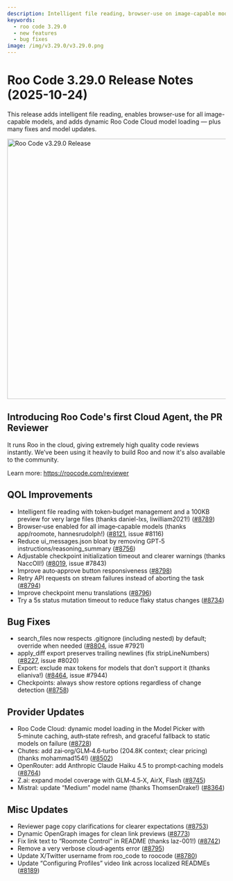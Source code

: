 ```yaml
---
description: Intelligent file reading, browser-use on image-capable models, dynamic Roo Code Cloud model loading, plus fixes and provider updates.
keywords:
  - roo code 3.29.0
  - new features
  - bug fixes
image: /img/v3.29.0/v3.29.0.png
---
```


# Roo Code 3.29.0 Release Notes (2025-10-24)

This release adds intelligent file reading, enables browser-use for all image-capable models, and adds dynamic Roo Code Cloud model loading — plus many fixes and model updates.

<img src="/img/v3.29.0/v3.29.0.png" alt="Roo Code v3.29.0 Release" width="600" />

## Introducing Roo Code's first Cloud Agent, the PR Reviewer

It runs Roo in the cloud, giving extremely high quality code reviews instantly. We’ve been using it heavily to build Roo and now it's also available to the community.

Learn more: https://roocode.com/reviewer

## QOL Improvements

* Intelligent file reading with token‑budget management and a 100KB preview for very large files (thanks daniel-lxs, liwilliam2021!) ([#8789](https://github.com/RooCodeInc/Roo-Code/pull/8789))
* Browser‑use enabled for all image‑capable models (thanks app/roomote, hannesrudolph!) ([#8121](https://github.com/RooCodeInc/Roo-Code/pull/8121), issue #8116)
* Reduce ui_messages.json bloat by removing GPT‑5 instructions/reasoning_summary ([#8756](https://github.com/RooCodeInc/Roo-Code/pull/8756))
* Adjustable checkpoint initialization timeout and clearer warnings (thanks NaccOll!) ([#8019](https://github.com/RooCodeInc/Roo-Code/pull/8019), issue #7843)
* Improve auto‑approve button responsiveness ([#8798](https://github.com/RooCodeInc/Roo-Code/pull/8798))
* Retry API requests on stream failures instead of aborting the task ([#8794](https://github.com/RooCodeInc/Roo-Code/pull/8794))
* Improve checkpoint menu translations ([#8796](https://github.com/RooCodeInc/Roo-Code/pull/8796))
* Try a 5s status mutation timeout to reduce flaky status changes ([#8734](https://github.com/RooCodeInc/Roo-Code/pull/8734))

## Bug Fixes

* search_files now respects .gitignore (including nested) by default; override when needed ([#8804](https://github.com/RooCodeInc/Roo-Code/pull/8804), issue #7921)
* apply_diff export preserves trailing newlines (fix stripLineNumbers) ([#8227](https://github.com/RooCodeInc/Roo-Code/pull/8227), issue #8020)
* Export: exclude max tokens for models that don’t support it (thanks elianiva!) ([#8464](https://github.com/RooCodeInc/Roo-Code/pull/8464), issue #7944)
* Checkpoints: always show restore options regardless of change detection ([#8758](https://github.com/RooCodeInc/Roo-Code/pull/8758))

## Provider Updates

* Roo Code Cloud: dynamic model loading in the Model Picker with 5‑minute caching, auth‑state refresh, and graceful fallback to static models on failure ([#8728](https://github.com/RooCodeInc/Roo-Code/pull/8728))
* Chutes: add zai‑org/GLM‑4.6‑turbo (204.8K context; clear pricing) (thanks mohammad154!) ([#8502](https://github.com/RooCodeInc/Roo-Code/pull/8502))
* OpenRouter: add Anthropic Claude Haiku 4.5 to prompt‑caching models ([#8764](https://github.com/RooCodeInc/Roo-Code/pull/8764))
* Z.ai: expand model coverage with GLM‑4.5‑X, AirX, Flash ([#8745](https://github.com/RooCodeInc/Roo-Code/pull/8745))
* Mistral: update “Medium” model name (thanks ThomsenDrake!) ([#8364](https://github.com/RooCodeInc/Roo-Code/pull/8364))


## Misc Updates

* Reviewer page copy clarifications for clearer expectations ([#8753](https://github.com/RooCodeInc/Roo-Code/pull/8753))
* Dynamic OpenGraph images for clean link previews ([#8773](https://github.com/RooCodeInc/Roo-Code/pull/8773))
* Fix link text to “Roomote Control” in README (thanks laz-001!) ([#8742](https://github.com/RooCodeInc/Roo-Code/pull/8742))
* Remove a very verbose cloud‑agents error ([#8795](https://github.com/RooCodeInc/Roo-Code/pull/8795))
* Update X/Twitter username from roo_code to roocode ([#8780](https://github.com/RooCodeInc/Roo-Code/pull/8780))
* Update “Configuring Profiles” video link across localized READMEs ([#8189](https://github.com/RooCodeInc/Roo-Code/pull/8189))